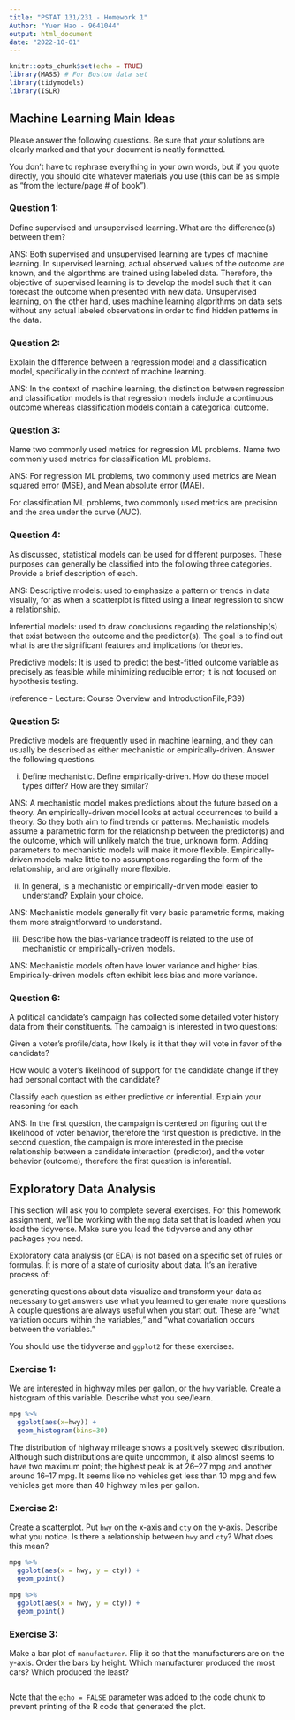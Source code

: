```yaml
---
title: "PSTAT 131/231 - Homework 1"
Author: "Yuer Hao - 9641044"
output: html_document
date: "2022-10-01"
---
```


```r
knitr::opts_chunk$set(echo = TRUE)
library(MASS) # For Boston data set
library(tidymodels)
library(ISLR)
```

## Machine Learning Main Ideas

Please answer the following questions. Be sure that your solutions are clearly marked and that your document is neatly formatted.

You don’t have to rephrase everything in your own words, but if you quote directly, you should cite whatever materials you use (this can be as simple as “from the lecture/page # of book”).

### Question 1:

Define supervised and unsupervised learning. What are the difference(s) between them?

ANS: Both supervised and unsupervised learning are types of machine learning. In supervised learning, actual observed values of the outcome are known, and the algorithms are trained using labeled data. Therefore, the objective of supervised learning is to develop the model such that it can forecast the outcome when presented with new data. Unsupervised learning, on the other hand, uses machine learning algorithms on data sets without any actual labeled observations in order to find hidden patterns in the data.

### Question 2:

Explain the difference between a regression model and a classification model, specifically in the context of machine learning.

ANS: In the context of machine learning, the distinction between regression and classification models is that regression models include a continuous outcome whereas classification models contain a categorical outcome.

### Question 3:

Name two commonly used metrics for regression ML problems. Name two commonly used metrics for classification ML problems.

ANS: For regression ML problems, two commonly used metrics are Mean squared error (MSE), and Mean absolute error (MAE).

For classification ML problems, two commonly used metrics are precision and the area under the curve (AUC).


### Question 4:

As discussed, statistical models can be used for different purposes. These purposes can generally be classified into the following three categories. Provide a brief description of each.

ANS:
Descriptive models: used to emphasize a pattern or trends in data visually, for as when a scatterplot is fitted using a linear regression to show a relationship.

Inferential models: used to draw conclusions regarding the relationship(s) that exist between the outcome and the predictor(s). The goal is to find out what is are the significant features and implications for theories.

Predictive models: It is used to predict the best-fitted outcome variable as precisely as feasible while minimizing reducible error; it is not focused on hypothesis testing.

(reference - Lecture: Course Overview and IntroductionFile,P39)



### Question 5:

Predictive models are frequently used in machine learning, and they can usually be described as either mechanistic or empirically-driven. Answer the following questions.

i) Define mechanistic. Define empirically-driven. How do these model types differ? How are they similar?

ANS: 
A mechanistic model makes predictions about the future based on a theory. An  empirically-driven model looks at actual occurrences to build a theory. So they both aim to find trends or patterns.
Mechanistic models assume a parametric form for the relationship between the predictor(s) and the outcome, which will unlikely match the true, unknown form. Adding parameters to mechanistic models will make it more flexible.
Empirically-driven models make little to no assumptions regarding the form of the relationship, and are originally more flexible. 

ii) In general, is a mechanistic or empirically-driven model easier to understand? Explain your choice.

ANS:
Mechanistic models generally fit very basic parametric forms, making them more straightforward to understand.

iii) Describe how the bias-variance tradeoff is related to the use of mechanistic or empirically-driven models.

ANS:
Mechanistic models often have lower variance and higher bias. Empirically-driven models often exhibit less bias and more variance.


### Question 6:

A political candidate’s campaign has collected some detailed voter history data from their constituents. The campaign is interested in two questions:

Given a voter’s profile/data, how likely is it that they will vote in favor of the candidate?

How would a voter’s likelihood of support for the candidate change if they had personal contact with the candidate?

Classify each question as either predictive or inferential. Explain your reasoning for each.

ANS: In the first question, the campaign is centered on figuring out the likelihood of voter behavior, therefore the first question is predictive.
In the second question, the campaign is more interested in the precise relationship between a candidate interaction (predictor), and the voter behavior (outcome), therefore the first question is inferential.

## Exploratory Data Analysis
This section will ask you to complete several exercises. For this homework assignment, we’ll be working with the `mpg` data set that is loaded when you load the tidyverse. Make sure you load the tidyverse and any other packages you need.

Exploratory data analysis (or EDA) is not based on a specific set of rules or formulas. It is more of a state of curiosity about data. It’s an iterative process of:

generating questions about data
visualize and transform your data as necessary to get answers
use what you learned to generate more questions
A couple questions are always useful when you start out. These are “what variation occurs within the variables,” and “what covariation occurs between the variables.”

You should use the tidyverse and `ggplot2` for these exercises.

### Exercise 1:
We are interested in highway miles per gallon, or the `hwy` variable. Create a histogram of this variable. Describe what you see/learn.
```r
mpg %>%
  ggplot(aes(x=hwy)) +
  geom_histogram(bins=30)
```


The distribution of highway mileage shows a positively skewed distribution. Although such distributions are quite uncommon, it also almost seems to have two maximum point; the highest peak is at 26–27 mpg and another around 16–17 mpg. It seems like no vehicles get less than 10 mpg and few vehicles get more than 40 highway miles per gallon.




### Exercise 2:
Create a scatterplot. Put `hwy` on the x-axis and `cty` on the y-axis. Describe what you notice. Is there a relationship between `hwy` and `cty`? What does this mean?

```r
mpg %>%
  ggplot(aes(x = hwy, y = cty)) +
  geom_point()
```


```r
mpg %>%
  ggplot(aes(x = hwy, y = cty)) +
  geom_point()
```


### Exercise 3:
Make a bar plot of `manufacturer`. Flip it so that the manufacturers are on the y-axis. Order the bars by height. Which manufacturer produced the most cars? Which produced the least?

```r

```


Note that the `echo = FALSE` parameter was added to the code chunk to prevent printing of the R code that generated the plot.
